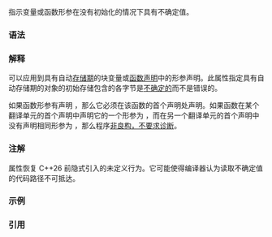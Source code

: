 {{cpp/language/attributes/title|indeterminate|notes={{mark since c++26}}}}
{{cpp/language/attributes/navbar}}

指示变量或函数形参在没有初始化的情况下具有不确定值。

===语法===
{{sdsc begin}}
{{sdsc|
{{ttb|{{c/core|[[indeterminate]]}}}}
}}
{{sdsc end}}

===解释===
{{attr|indeterminate}} 可以应用到具有自动[[cpp/language/storage duration|存储期]]的块变量或[[cpp/language/function|函数声明]]中的形参声明。此属性指定具有自动存储期的对象的初始存储包含的各字节是[[cpp/language/default initialization#Indeterminate and erroneous values|不确定的]]而不是错误的。

如果函数形参有声明 {{attr|indeterminate}}，那么它必须在该函数的首个声明处声明。如果函数在某个翻译单元的首个声明中声明它的一个形参为 {{attr|indeterminate}}，而在另一个翻译单元的首个声明中没有声明相同形参为 {{attr|indeterminate}}，那么程序[[cpp/language/ub#解释|非良构，不要求诊断]]。

===注解===
{{attr/core|indeterminate}} 属性恢复 C++26 前隐式引入的未定义行为。它可能使得编译器认为读取不确定值的代码路径不可抵达。

===示例===
{{example
|code=
void f(int);

void g()
{
    int x [[indeterminate]]; // 不确定值
    int y;                   // 错误值
    
    f(x); // 未定义行为
    f(y); // 错误行为
}

struct T
{
    T() {}
    int x;
};

void h(T a [[indeterminate]], T b)
{
    f(a.x); // 在以下调用时有未定义行为
    f(b.x); // 在以下调用时有错误行为
}

h(T(), T());
}}

===引用===
{{ref std c++26}}
{{ref std|section=9.12.7|title=Indeterminate storage|id=dcl.attr.indet}}
{{ref std end}}

{{langlinks|de|en|es|fr|it|ja|pt|ru}}
